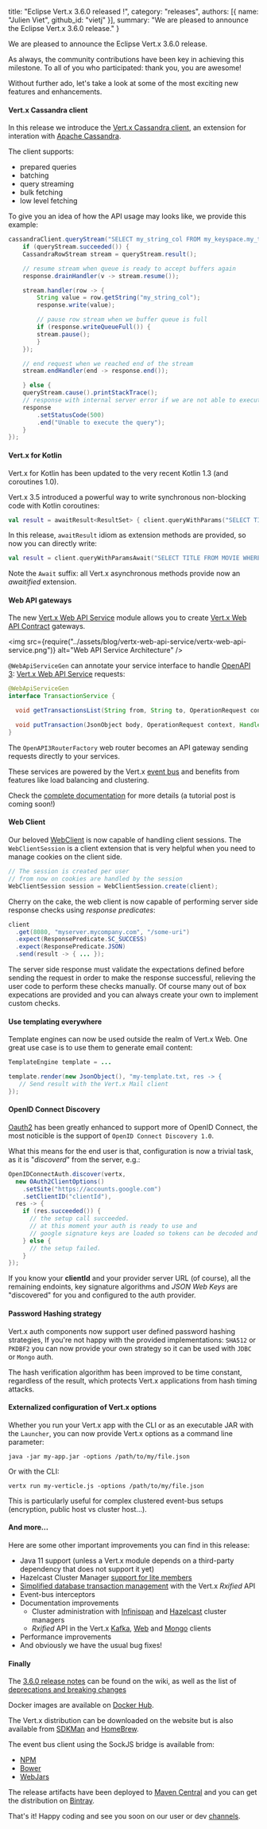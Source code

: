   title: "Eclipse Vert.x 3.6.0 released !",
  category: "releases",
  authors: [{
    name: "Julien Viet",
    github_id: "vietj"
  }],
  summary: "We are pleased to announce the Eclipse Vert.x 3.6.0 release."
}

We are pleased to announce the Eclipse Vert.x 3.6.0 release.

As always, the community contributions have been key in achieving this milestone. 
To all of you who participated: thank you, you are awesome!

Without further ado, let's take a look at some of the most exciting new features and enhancements.  

#### Vert.x Cassandra client

In this release we introduce the [Vert.x Cassandra client](https://github.com/vert-x3/vertx-cassandra-client), an extension for interation with [Apache Cassandra](http://cassandra.apache.org/).

The client supports:
* prepared queries
* batching
* query streaming
* bulk fetching
* low level fetching

To give you an idea of how the API usage may looks like, we provide this example:

```java
cassandraClient.queryStream("SELECT my_string_col FROM my_keyspace.my_table where my_key = 'my_value'", queryStream -> {
    if (queryStream.succeeded()) {
    CassandraRowStream stream = queryStream.result();

    // resume stream when queue is ready to accept buffers again
    response.drainHandler(v -> stream.resume());

    stream.handler(row -> {
        String value = row.getString("my_string_col");
        response.write(value);

        // pause row stream when we buffer queue is full
        if (response.writeQueueFull()) {
        stream.pause();
        }
    });

    // end request when we reached end of the stream
    stream.endHandler(end -> response.end());

    } else {
    queryStream.cause().printStackTrace();
    // response with internal server error if we are not able to execute given query
    response
        .setStatusCode(500)
        .end("Unable to execute the query");
    }
});
```

#### Vert.x for Kotlin

Vert.x for Kotlin has been updated to the very recent Kotlin 1.3 (and coroutines 1.0).

Vert.x 3.5 introduced a powerful way to write synchronous non-blocking code with Kotlin coroutines:

```kotlin
val result = awaitResult<ResultSet> { client.queryWithParams("SELECT TITLE FROM MOVIE WHERE ID=?", json { array(id) }, it) };
```

In this release, `awaitResult` idiom as extension methods are provided, so now you can directly write:

```kotlin
val result = client.queryWithParamsAwait("SELECT TITLE FROM MOVIE WHERE ID=?", json { array(id) })
```

Note the `Await` suffix: all Vert.x asynchronous methods provide now an _awaitified_ extension.

#### Web API gateways

The new [Vert.x Web API Service](https://vertx.io/docs/vertx-web-api-service/java/) module allows you to
 create [Vert.x Web API Contract](https://vertx.io/docs/vertx-web-api-contract/java/) gateways.

<img src={require("../assets/blog/vertx-web-api-service/vertx-web-api-service.png")} alt="Web API Service Architecture" />

`@WebApiServiceGen` can annotate your service interface to handle
[OpenAPI 3](https://www.openapis.org/): [Vert.x Web API Service](https://vertx.io/docs/vertx-web-api-service/java/)
requests:

```java
@WebApiServiceGen
interface TransactionService {

  void getTransactionsList(String from, String to, OperationRequest context, Handler<AsyncResult<OperationResponse>> resultHandler);

  void putTransaction(JsonObject body, OperationRequest context, Handler<AsyncResult<OperationResponse>> resultHandler);
}
```

The `OpenAPI3RouterFactory` web router becomes an API gateway sending requests directly to your services.

These services are powered by the Vert.x [event bus](https://vertx.io/docs/vertx-core/java/#event_bus) and benefits
 from features like load balancing and clustering.

Check the [complete documentation](https://vertx.io/docs/vertx-web-api-service/java/) for more details (a tutorial post is coming soon!)

#### Web Client

Our beloved [WebClient](https://vertx.io/docs/vertx-web-client/java/) is now capable of handling client sessions. The
`WebClientSession` is a client extension that is very helpful when you need to manage cookies on the client side.

```java
// The session is created per user
// from now on cookies are handled by the session
WebClientSession session = WebClientSession.create(client);
```

Cherry on the cake, the web client is now capable of performing server side response checks using _response predicates_:

```java
client
  .get(8080, "myserver.mycompany.com", "/some-uri")
  .expect(ResponsePredicate.SC_SUCCESS)
  .expect(ResponsePredicate.JSON)
  .send(result -> { ... });
```

The server side response must validate the expectations defined before sending the request in order to make the response
successful, relieving the user code to perform these checks manually. Of course many out of box expecations are provided
and you can always create your own to implement custom checks.

#### Use templating everywhere

Template engines can now be used outside the realm of Vert.x Web.
One great use case is to use them to generate email content:

```java
TemplateEngine template = ...

template.render(new JsonObject(), "my-template.txt, res -> {
   // Send result with the Vert.x Mail client
});
```

#### OpenID Connect Discovery

[Oauth2](https://vertx.io/docs/vertx-auth-oauth2/java/) has been greatly enhanced to support more of OpenID Connect, the most noticible is the support of `OpenID Connect Discovery 1.0`.

What this means for the end user is that, configuration is now a trivial task, as it is "*discoverd*" from the server, e.g.:

```java
OpenIDConnectAuth.discover(vertx,
  new OAuth2ClientOptions()
    .setSite("https://accounts.google.com")
    .setClientID("clientId"),
  res -> {
    if (res.succeeded()) {
      // the setup call succeeded.
      // at this moment your auth is ready to use and
      // google signature keys are loaded so tokens can be decoded and verified.
    } else {
      // the setup failed.
    }
});
```

If you know your **clientId** and your provider server URL (of course), all the remaining endoints, key signature algorithms and *JSON Web Keys* are "discovered" for you and
configured to the auth provider.

#### Password Hashing strategy

Vert.x auth components now support user defined password hashing strategies, If you're not happy with the provided implementations: `SHA512` or `PKDBF2` you can now provide your own strategy
so it can be used with `JDBC` or `Mongo` auth.

The hash verification algorithm has been improved to be time constant, regardless of the result, which protects Vert.x
applications from hash timing attacks.

#### Externalized configuration of Vert.x options

Whether you run your Vert.x app with the CLI or as an executable JAR with the `Launcher`, you can now provide Vert.x
options as a command line parameter:

```
java -jar my-app.jar -options /path/to/my/file.json
```

Or with the CLI:

```
vertx run my-verticle.js -options /path/to/my/file.json
```

This is particularly useful for complex clustered event-bus setups (encryption, public host vs cluster host...).

#### And more...

Here are some other important improvements you can find in this release:

- Java 11 support (unless a Vert.x module depends on a third-party dependency that does not support it yet)
- Hazelcast Cluster Manager [support for lite members](/docs/vertx-hazelcast/java/#_using_lite_members)
- [Simplified database transaction management](/blog/simplified-database-transaction-management-with-the-vert-x-rxjava-api/) with the Vert.x _Rxified_ API
- Event-bus interceptors
- Documentation improvements
  - Cluster administration with [Infinispan](/docs/vertx-infinispan/java/#_cluster_administration) and [Hazelcast](/docs/vertx-hazelcast/java/#_cluster_administration) cluster managers
  - _Rxified_ API in the Vert.x [Kafka](/docs/vertx-kafka-client/java/#_rxjava_2_api), [Web](/docs/vertx-web-client/java/#_rxjava_2_api) and [Mongo](/docs/vertx-mongo-client/java/#_rxjava_2_api) clients
- Performance improvements
- And obviously we have the usual bug fixes!

#### Finally

The [3.6.0 release notes](https://github.com/vert-x3/wiki/wiki/3.6.0-Release-Notes) can be found on the wiki, as well as the list of [deprecations and breaking changes](https://github.com/vert-x3/wiki/wiki/3.6.0-Deprecations-and-breaking-changes)

Docker images are available on [Docker Hub](https://hub.docker.com/u/vertx/).

The Vert.x distribution can be downloaded on the website but is also available from [SDKMan](http://sdkman.io/index.html) and [HomeBrew](http://brew.sh/).

The event bus client using the SockJS bridge is available from:

* [NPM](https://www.npmjs.com/package/vertx3-eventbus-client)
* [Bower](https://github.com/vert-x3/vertx-bus-bower)
* [WebJars](http://www.webjars.org/)

The release artifacts have been deployed to [Maven Central](http://search.maven.org/#search%7Cga%7C1%7Cg%3A%22io.vertx%22%20AND%20v%3A%223.6.0%22) and you can get the distribution on [Bintray](https://bintray.com/vertx/downloads/distribution/3.6.0/view).

That's it! Happy coding and see you soon on our user or dev [channels](https://vertx.io/community).
